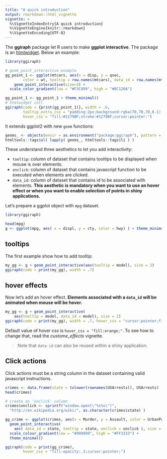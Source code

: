 ```yaml
---
title: "A quick introduction"
output: rmarkdown::html_vignette
vignette: >
  %\VignetteIndexEntry{A quick introduction}
  %\VignetteEngine{knitr::rmarkdown}
  %\VignetteEncoding{UTF-8}
---
```


The **ggiraph** package let R users to make **ggplot interactive**. The package is an [htmlwidget](http://cran.r-project.org/package=htmlwidgets). Below an example:

```r
library(ggiraph)

# geom_point_interactive example
gg_point_1 <- ggplot(mtcars, aes(x = disp, y = qsec, 
		color = wt, tooltip = row.names(mtcars), data_id = row.names(mtcars) ) ) + 
	geom_point_interactive(size=3) + 
  scale_color_gradient(low = "#F3C899", high = "#8C120A") 

gg_point_1 <- gg_point_1 + theme_minimal()
# htmlwidget call
ggiraph(code = {print(gg_point_1)}, width = .6,
        tooltip_extra_css = "padding:2px;background:rgba(70,70,70,0.1);color:black;border-radius:2px 2px 2px 2px;",
        hover_css = "fill:#1279BF;stroke:#1279BF;cursor:pointer;")

```

It extends ggplot2 with new `geom` functions:

```r
geoms_ <- objects(envir = as.environment("package:ggiraph"), pattern = "^geom_([a-zA-Z0-9]*)_interactive$")
htmltools::tags$ul( lapply( geoms_, htmltools::tags$li ) )
```

These understand three aesthetics to let you add interactivity:

* `tooltip`: column of dataset that contains tooltips to be displayed when mouse is over elements. 
* `onclick`: column of dataset that contains javascript function to be executed when elements are clicked. 
* `data_id`: column of dataset that contains id to be associated with elements. **This aesthetic is mandatory 
  when you want to use an hover effect or when you want to enable selection of points in shiny applications.**

Let's prepare a ggplot object with `mpg` dataset. 

```r
library(ggiraph)

head(mpg)
g <- ggplot(mpg, aes( x = displ, y = cty, color = hwy) ) + theme_minimal()
```

## tooltips

The first example show how to add tooltip:

```r
my_gg <- g + geom_point_interactive(aes(tooltip = model), size = 2) 
ggiraph(code = print(my_gg), width = .7)
```

## hover effects

Now let's add an hover effect. **Elements associated with a `data_id` will be animated when mouse will be hover.**

```r
my_gg <- g + geom_point_interactive(
    aes(tooltip = model, data_id = model), size = 2) 
ggiraph(code = print(my_gg), width = .7, hover_css = "cursor:pointer;fill:red;stroke:red;")
```

Default value of hover css is `hover_css = "fill:orange;"`. To see how to change that, read the *custome_effects* vignette.

> Note that `data-id` can also be reused within a shiny application. 

## Click actions

Click actions must be a string column in the dataset containing valid javascript instructions. 

```r
crimes <- data.frame(state = tolower(rownames(USArrests)), USArrests)
head(crimes)

# create an 'onclick' column
crimes$onclick <- sprintf("window.open(\"%s%s\")",
  "http://en.wikipedia.org/wiki/", as.character(crimes$state) )

gg_crime <- ggplot(crimes, aes(x = Murder, y = Assault, color = UrbanPop )) + 
  geom_point_interactive(
    aes( data_id = state, tooltip = state, onclick = onclick ), size = 3 ) + 
  scale_colour_gradient(low = "#999999", high = "#FF3333") + 
  theme_minimal()

ggiraph(code = print(gg_crime),
        hover_css = "fill-opacity:.3;cursor:pointer;")
```



